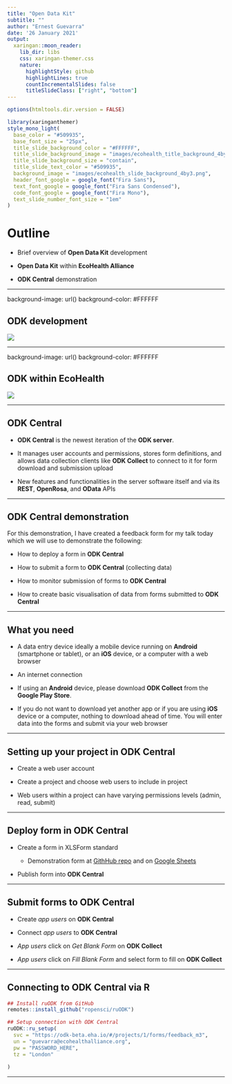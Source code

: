 ```yaml
---
title: "Open Data Kit"
subtitle: ""  
author: "Ernest Guevarra"
date: '26 January 2021'
output:
  xaringan::moon_reader:
    lib_dir: libs
    css: xaringan-themer.css
    nature:
      highlightStyle: github
      highlightLines: true
      countIncrementalSlides: false
      titleSlideClass: ["right", "bottom"]
---
```


```r
options(htmltools.dir.version = FALSE)
```

```r
library(xaringanthemer)
style_mono_light(
  base_color = "#509935",
  base_font_size = "25px",
  title_slide_background_color = "#FFFFFF",
  title_slide_background_image = "images/ecohealth_title_background_4by3.png",
  title_slide_background_size = "contain",
  title_slide_text_color = "#509935",
  background_image = "images/ecohealth_slide_background_4by3.png",
  header_font_google = google_font("Fira Sans"),
  text_font_google = google_font("Fira Sans Condensed"),
  code_font_google = google_font("Fira Mono"),
  text_slide_number_font_size = "1em"
)
```

# Outline

* Brief overview of **Open Data Kit** development

* **Open Data Kit** within **EcoHealth Alliance**

* **ODK Central** demonstration

---

background-image: url()
background-color: #FFFFFF

## ODK development

![](images/odk_history.png)

<!--- <img src="images/odk_history.png" width="550px" align="center" /> --->

---

background-image: url()
background-color: #FFFFFF

## ODK within EcoHealth

![](images/odk_eha.png)

---

## ODK Central

* **ODK Central** is the newest iteration of the **ODK server**. 

* It manages user accounts and permissions, stores form definitions, and allows data collection clients like **ODK Collect** to connect to it for form download and submission upload

* New features and functionalities in the server software itself and via its **REST**, **OpenRosa**, and **OData** APIs

---

## ODK Central demonstration

For this demonstration, I have created a feedback form for my talk today which we will use to demonstrate the following:

* How to deploy a form in **ODK Central**

* How to submit a form to **ODK Central** (collecting data)

* How to monitor submission of forms to **ODK Central**

* How to create basic visualisation of data from forms submitted to **ODK Central**

---

## What you need

* A data entry device ideally a mobile device running on **Android** (smartphone or tablet), or an **iOS** device, or a computer with a web browser

* An internet connection

* If using an **Android** device, please download **ODK Collect** from the **Google Play Store**. 

* If you do not want to download yet another app or if you are using **iOS** device or a computer, nothing to download ahead of time. You will enter data into the forms and submit via your web browser

---

## Setting up your project in ODK Central

* Create a web user account

* Create a project and choose web users to include in project

* Web users within a project can have varying permissions levels (admin, read, submit)

---

## Deploy form in ODK Central

* Create a form in XLSForm standard

    * Demonstration form at [GithHub repo](https://github.com/ecohealthalliance/opendatakit/forms/feedback_m3_form.xlsx) and on [Google Sheets](https://docs.google.com/spreadsheets/d/1T_99G7_3pookXGro_iw1wERF5SX2eUdJRzo2TvkgSBM/edit?usp=sharing)

* Publish form into **ODK Central**

---

## Submit forms to ODK Central

* Create *app users* on **ODK Central**

* Connect *app users* to **ODK Central**

* *App users* click on *Get Blank Form* on **ODK Collect**

* *App users* click on *Fill Blank Form* and select form to fill on **ODK Collect**

---

## Connecting to ODK Central via R

```r
## Install ruODK from GitHub
remotes::install_github("ropensci/ruODK")

## Setup connection with ODK Central
ruODK::ru_setup(
  svc = "https://odk-beta.eha.io/#/projects/1/forms/feedback_m3",
  un = "guevarra@ecohealthalliance.org",
  pw = "PASSWORD_HERE",
  tz = "London"
  
)


```

---

